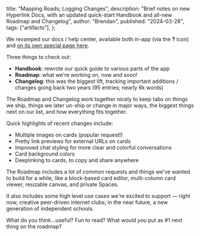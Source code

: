   title: "Mapping Roads; Logging Changes",
  description:
    "Brief notes on new Hyperlink Docs, with an updated quick-start Handbook and all-new Roadmap and Changelog",
  author: "Brendan",
  published: "2024-03-28",
  tags: ["artifacts"],
};

We revamped our docs / help center, available both in-app (via the **?** icon) and [on its own special page here](https://hyperlink.academy/docs/).

Three things to check out:

- **Handbook**: rewrote our quick guide to various parts of the app
- **Roadmap**: what we're working on, now and soon!
- **Changelog**: this was the biggest lift, tracking important additions / changes going back two years (95 entries; nearly 6k words)

The Roadmap and Changelog work together nicely to keep tabs on things we ship, things we later un-ship or change in major ways, the biggest things next on our list, and how everything fits together.

Quick highlights of recent changes include:

- Multiple images on cards (popular request!)
- Pretty link previews for external URLs on cards
- Improved chat styling for more clear and colorful conversations
- Card background colors
- Deeplinking to cards, to copy and share anywhere

The Roadmap includes a lot of common requests and things we've wanted to build for a while, like a block-based card editor, multi-column card viewer, resizable canvas, and private Spaces.

It also includes some high level use cases we're excited to support — right now, creative peer-driven internet clubs; in the near future, a new generation of independent schools.

What do you think…useful? Fun to read? What would _you_ put as #1 next thing on the roadmap?
